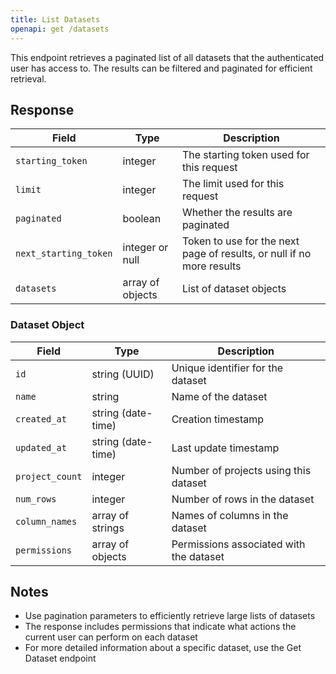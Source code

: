 ```yaml
---
title: List Datasets
openapi: get /datasets
---
```


This endpoint retrieves a paginated list of all datasets that the authenticated user has access to. The results can be filtered and paginated for efficient retrieval.

## Response

| Field                 | Type             | Description                                                           |
| --------------------- | ---------------- | --------------------------------------------------------------------- |
| `starting_token`      | integer          | The starting token used for this request                              |
| `limit`               | integer          | The limit used for this request                                       |
| `paginated`           | boolean          | Whether the results are paginated                                     |
| `next_starting_token` | integer or null  | Token to use for the next page of results, or null if no more results |
| `datasets`            | array of objects | List of dataset objects                                               |

### Dataset Object

| Field           | Type               | Description                             |
| --------------- | ------------------ | --------------------------------------- |
| `id`            | string (UUID)      | Unique identifier for the dataset       |
| `name`          | string             | Name of the dataset                     |
| `created_at`    | string (date-time) | Creation timestamp                      |
| `updated_at`    | string (date-time) | Last update timestamp                   |
| `project_count` | integer            | Number of projects using this dataset   |
| `num_rows`      | integer            | Number of rows in the dataset           |
| `column_names`  | array of strings   | Names of columns in the dataset         |
| `permissions`   | array of objects   | Permissions associated with the dataset |

## Notes

- Use pagination parameters to efficiently retrieve large lists of datasets
- The response includes permissions that indicate what actions the current user can perform on each dataset
- For more detailed information about a specific dataset, use the Get Dataset endpoint
